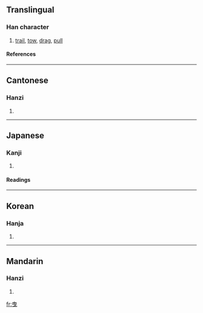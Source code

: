 {{see|曵}}

==Translingual==
===Han character===
{{Han char|rn=73|rad=曰|as=02|sn=6|four=5000<sub>6</sub>|canj=中田心 (LWP)}}
# [[trail]], [[tow]], [[drag]], [[pull]]
====References====
{{Han ref|kx=0502.040|dkj=14282|dj=0874.010|hdz=21486.050|uh=66F3|ud=26355|bh=A6B2|bd=42674}}

----
==Cantonese==
===Hanzi===
{{yue-hanzi|jyut=|y=yai6}}
# {{defn|Cantonese}}

----
==Japanese==
===Kanji===
{{ja-kanji|grade=|rs=曰02}}
# {{defn|Japanese}} 
====Readings====
{{ja-readings|on=[[えい]] (ei)|kun=[[ひく]] (hiku)}}

----
==Korean==
===Hanja===
{{ko-hanja|hangeul=예|eumhun=|rv=ye|mr=ye|y=yey}}
# {{defn|Korean}}

----
==Mandarin==
===Hanzi===
{{cmn-hanzi|pin=[[yè]] ([[ye4]]), [[yì]] ([[yi4]])|wg=yeh<sup>4</sup>, i<sup>4</sup>}}
# {{defn|Mandarin}}

[[fr:曳]]